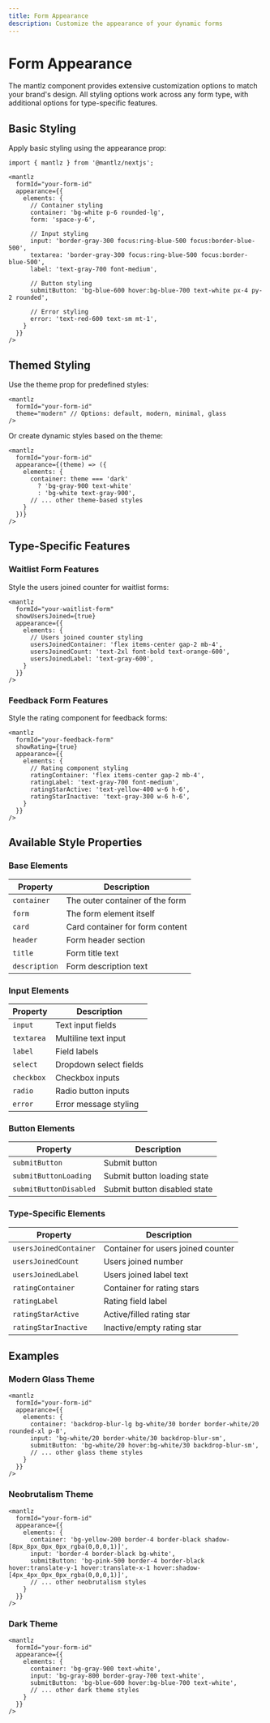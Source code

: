 ```yaml
---
title: Form Appearance
description: Customize the appearance of your dynamic forms
---
```


# Form Appearance

The mantlz component provides extensive customization options to match your brand's design. All styling options work across any form type, with additional options for type-specific features.

## Basic Styling

Apply basic styling using the appearance prop:

```tsx
import { mantlz } from '@mantlz/nextjs';

<mantlz
  formId="your-form-id"
  appearance={{
    elements: {
      // Container styling
      container: 'bg-white p-6 rounded-lg',
      form: 'space-y-6',
      
      // Input styling
      input: 'border-gray-300 focus:ring-blue-500 focus:border-blue-500',
      textarea: 'border-gray-300 focus:ring-blue-500 focus:border-blue-500',
      label: 'text-gray-700 font-medium',
      
      // Button styling
      submitButton: 'bg-blue-600 hover:bg-blue-700 text-white px-4 py-2 rounded',
      
      // Error styling
      error: 'text-red-600 text-sm mt-1',
    }
  }}
/>
```

## Themed Styling

Use the theme prop for predefined styles:

```tsx
<mantlz
  formId="your-form-id"
  theme="modern" // Options: default, modern, minimal, glass
/>
```

Or create dynamic styles based on the theme:

```tsx
<mantlz
  formId="your-form-id"
  appearance={(theme) => ({
    elements: {
      container: theme === 'dark' 
        ? 'bg-gray-900 text-white' 
        : 'bg-white text-gray-900',
      // ... other theme-based styles
    }
  })}
/>
```

## Type-Specific Features

### Waitlist Form Features

Style the users joined counter for waitlist forms:

```tsx
<mantlz
  formId="your-waitlist-form"
  showUsersJoined={true}
  appearance={{
    elements: {
      // Users joined counter styling
      usersJoinedContainer: 'flex items-center gap-2 mb-4',
      usersJoinedCount: 'text-2xl font-bold text-orange-600',
      usersJoinedLabel: 'text-gray-600',
    }
  }}
/>
```

### Feedback Form Features

Style the rating component for feedback forms:

```tsx
<mantlz
  formId="your-feedback-form"
  showRating={true}
  appearance={{
    elements: {
      // Rating component styling
      ratingContainer: 'flex items-center gap-2 mb-4',
      ratingLabel: 'text-gray-700 font-medium',
      ratingStarActive: 'text-yellow-400 w-6 h-6',
      ratingStarInactive: 'text-gray-300 w-6 h-6',
    }
  }}
/>
```

## Available Style Properties

### Base Elements

| Property | Description |
|----------|-------------|
| `container` | The outer container of the form |
| `form` | The form element itself |
| `card` | Card container for form content |
| `header` | Form header section |
| `title` | Form title text |
| `description` | Form description text |

### Input Elements

| Property | Description |
|----------|-------------|
| `input` | Text input fields |
| `textarea` | Multiline text input |
| `label` | Field labels |
| `select` | Dropdown select fields |
| `checkbox` | Checkbox inputs |
| `radio` | Radio button inputs |
| `error` | Error message styling |

### Button Elements

| Property | Description |
|----------|-------------|
| `submitButton` | Submit button |
| `submitButtonLoading` | Submit button loading state |
| `submitButtonDisabled` | Submit button disabled state |

### Type-Specific Elements

| Property | Description |
|----------|-------------|
| `usersJoinedContainer` | Container for users joined counter |
| `usersJoinedCount` | Users joined number |
| `usersJoinedLabel` | Users joined label text |
| `ratingContainer` | Container for rating stars |
| `ratingLabel` | Rating field label |
| `ratingStarActive` | Active/filled rating star |
| `ratingStarInactive` | Inactive/empty rating star |

## Examples

### Modern Glass Theme

```tsx
<mantlz
  formId="your-form-id"
  appearance={{
    elements: {
      container: 'backdrop-blur-lg bg-white/30 border border-white/20 rounded-xl p-8',
      input: 'bg-white/20 border-white/30 backdrop-blur-sm',
      submitButton: 'bg-white/20 hover:bg-white/30 backdrop-blur-sm',
      // ... other glass theme styles
    }
  }}
/>
```

### Neobrutalism Theme

```tsx
<mantlz
  formId="your-form-id"
  appearance={{
    elements: {
      container: 'bg-yellow-200 border-4 border-black shadow-[8px_8px_0px_0px_rgba(0,0,0,1)]',
      input: 'border-4 border-black bg-white',
      submitButton: 'bg-pink-500 border-4 border-black hover:translate-y-1 hover:translate-x-1 hover:shadow-[4px_4px_0px_0px_rgba(0,0,0,1)]',
      // ... other neobrutalism styles
    }
  }}
/>
```

### Dark Theme

```tsx
<mantlz
  formId="your-form-id"
  appearance={{
    elements: {
      container: 'bg-gray-900 text-white',
      input: 'bg-gray-800 border-gray-700 text-white',
      submitButton: 'bg-blue-600 hover:bg-blue-700 text-white',
      // ... other dark theme styles
    }
  }}
/>
``` 